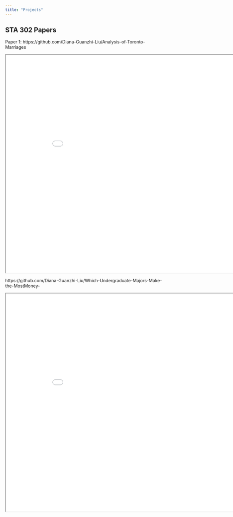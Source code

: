 ```yaml
---
title: "Projects"
---
```


```{=html}
<article>
<hgroup>
  <h1>STA 302 Papers</h1>
</hgroup>

<section>
  <p> Paper 1: https://github.com/Diana-Guanzhi-Liu/Analysis-of-Toronto-Marriages</p>
  <iframe width="900" height="700" src="/paper (1).pdf"</iframe>
</section>
<section>
  <p> Paper 2: https://github.com/Diana-Guanzhi-Liu/Which-Undergraduate-Majors-Make-the-MostMoney-</p>
   <iframe width="900" height="700" src="/paper.pdf"</iframe>
</section>
</article>
```

https://github.com/Diana-Guanzhi-Liu/Which-Undergraduate-Majors-Make-the-MostMoney-
```{=html}
<iframe width="900" height="700" src="/paper.pdf"</iframe>
```